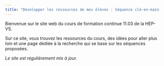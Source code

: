 ```yaml
---
title: "Développer les ressources de mes élèves : Séquence clé-en-main !"
---
```


Bienvenue sur le site web du cours de formation continue 11.03 de la HEP-VS.

Sur ce site, vous trouvez les ressources du cours, des idées pour aller plus loin et une page dédiée à la recherche qui se base sur les séquences proposées.

*Le site est régulièrement mis à jour.*